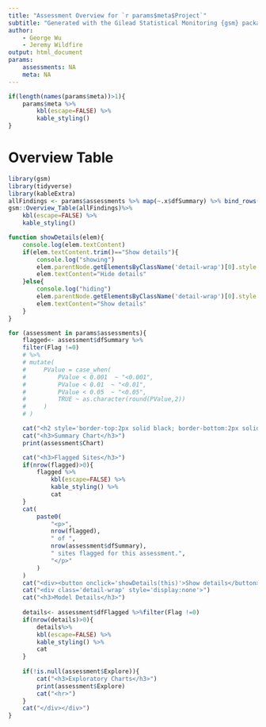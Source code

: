 ```yaml
---
title: "Assessment Overview for `r params$meta$Project`"
subtitle: "Generated with the Gilead Statistical Monitoring {gsm} package"
author: 
    - George Wu
    - Jeremy Wildfire
output: html_document
params:
    assessments: NA
    meta: NA 
---
```


```r
if(length(names(params$meta))>1){
    params$meta %>%
        kbl(escape=FALSE) %>% 
        kable_styling()
}

```

# Overview Table
```r
library(gsm)
library(tidyverse)
library(kableExtra)
allFindings <- params$assessments %>% map(~.x$dfSummary) %>% bind_rows()
gsm::Overview_Table(allFindings)%>%
    kbl(escape=FALSE) %>% 
    kable_styling()
```

```js
function showDetails(elem){
    console.log(elem.textContent)
    if(elem.textContent.trim()=="Show details"){
        console.log("showing")
        elem.parentNode.getElementsByClassName('detail-wrap')[0].style.display=null
        elem.textContent="Hide details"
    }else{
        console.log("hiding")
        elem.parentNode.getElementsByClassName('detail-wrap')[0].style.display="none"
        elem.textContent="Show details"
    }
}
```


```r

for (assessment in params$assessments){
    flagged<- assessment$dfSummary %>% 
    filter(Flag !=0)
    # %>%
    # mutate(
    #     PValue = case_when(
    #         PValue < 0.001  ~ "<0.001",
    #         PValue < 0.01  ~ "<0.01",
    #         PValue < 0.05  ~ "<0.05",
    #         TRUE ~ as.character(round(PValue,2))
    #     )
    # )

    cat("<h2 style='border-top:2px solid black; border-bottom:2px solid black; text-align:center; padding:3px;'> ", assessment$Label, " Details</h2>")
    cat("<h3>Summary Chart</h3>")
    print(assessment$Chart) 

    cat("<h3>Flagged Sites</h3>")
    if(nrow(flagged)>0){
        flagged %>%
            kbl(escape=FALSE) %>% 
            kable_styling() %>% 
            cat
    }
    cat(
        paste0(
            "<p>",
            nrow(flagged),
            " of ",
            nrow(assessment$dfSummary),
            " sites flagged for this assessment.",
            "</p>"
        )
    )
    cat("<div><button onclick='showDetails(this)'>Show details</button>")
    cat("<div class='detail-wrap' style='display:none'>")
    cat("<h3>Model Details</h3>")
    
    details<- assessment$dfFlagged %>%filter(Flag !=0)
    if(nrow(details)>0){
        details%>%
        kbl(escape=FALSE) %>% 
        kable_styling() %>% 
        cat
    }
    
    if(!is.null(assessment$Explore)){
        cat("<h3>Exploratory Charts</h3>")
        print(assessment$Explore)
        cat("<hr>")
    }
    cat("</div></div>")
}
```